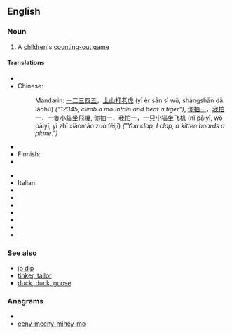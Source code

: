 ==English==

===Noun===
{{wikipedia}}
{{en-noun|-|sg=[[eeny]], [[meeny]], [[miny]], [[moe]]}}

# {{games}} A [[children]]'s [[counting-out game]]

====Translations====
{{trans-top|similar children's counting-out games in other languages}}<!--do not translate "eeny, meeny, miny, moe" literally - put an equivalent children's counting-out game in the other language --> 
* {{trreq|Arabic}}
* Chinese:
*: Mandarin: [[一]][[二]][[三]][[四]][[五]]，[[上山]][[打]][[老虎]] (yī èr sān sì wǔ, shàngshān dǎ lǎohǔ) ''("12345, climb a mountain and beat a tiger")'', [[你]][[拍]][[一]]，[[我]][[拍]][[一]]，[[一]][[隻]][[小貓]][[坐]][[飛機]], [[你]][[拍]][[一]]，[[我]][[拍]][[一]]，[[一]][[只]][[小猫]][[坐]][[飞机]] (nǐ pāiyī, wǒ pāiyī, yī zhī xiǎomāo zuò fēijī) ''("You clap, I clap, a kitten boards a plane.")''
* {{trreq|Dutch}}
* Finnish: {{t|fi|entten-tentten-teelika-mentten}}
* {{trreq|French}}
{{trans-mid}}
* {{trreq|German}}
* Italian: {{t|it|Igne migne magna mo}}
* {{trreq|Japanese}}
* {{trreq|Korean}}
* {{trreq|Portuguese}}
* {{trreq|Russian}}
* {{trreq|Spanish}}
* {{trreq|Swedish}}
* {{trreq|Thai}}
{{trans-bottom}}

===See also===
*[[ip dip]]
*[[tinker, tailor]]
*[[duck, duck, goose]]

===Anagrams===
* {{alphagram|eeeeeimmmnnnoyyy}}
* [[eeny-meeny-miney-mo#English|eeny-meeny-miney-mo]]